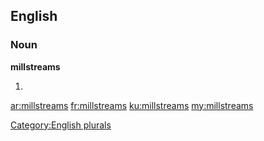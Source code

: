 ==English==

===Noun===
'''millstreams'''

# {{plural of|[[millstream]]}}

[[Category:English plurals]]

[[ar:millstreams]]
[[fr:millstreams]]
[[ku:millstreams]]
[[my:millstreams]]